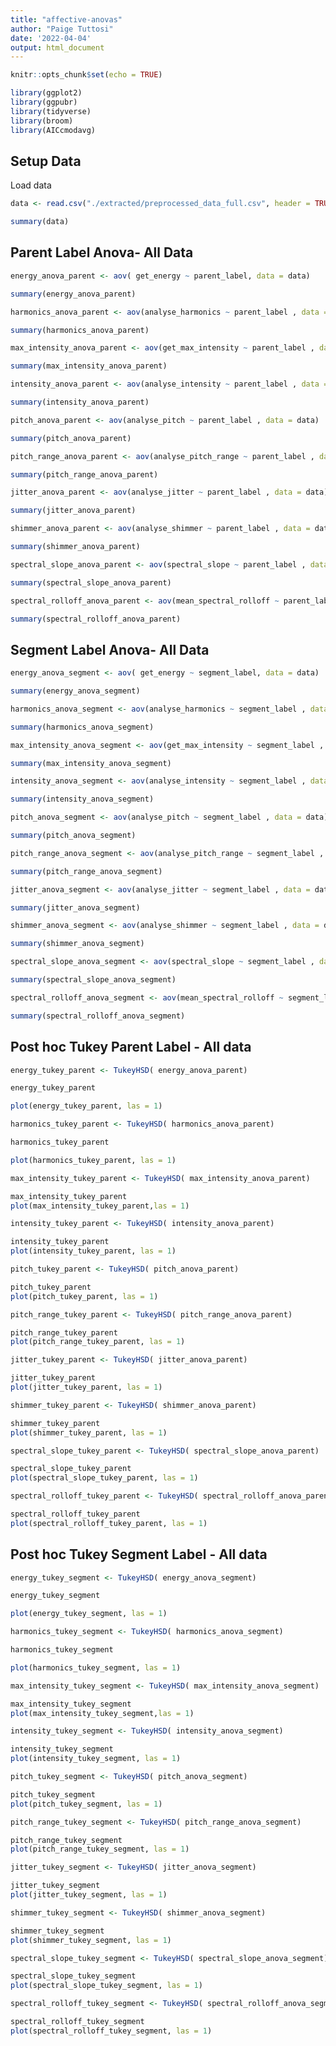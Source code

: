 ```yaml
---
title: "affective-anovas"
author: "Paige Tuttosi"
date: '2022-04-04'
output: html_document
---
```


```r
knitr::opts_chunk$set(echo = TRUE)
```


```r
library(ggplot2)
library(ggpubr)
library(tidyverse)
library(broom)
library(AICcmodavg)
```

## Setup Data

Load data

```r
data <- read.csv("./extracted/preprocessed_data_full.csv", header = TRUE, colClasses = c("numeric", "numeric","numeric","numeric","numeric","numeric","numeric","numeric","numeric","numeric", "factor", "factor"))
```

```r
summary(data)
```


## Parent Label Anova- All Data

```r
energy_anova_parent <- aov( get_energy ~ parent_label, data = data)

summary(energy_anova_parent)
```

```r
harmonics_anova_parent <- aov(analyse_harmonics ~ parent_label , data = data)

summary(harmonics_anova_parent)
```
```r
max_intensity_anova_parent <- aov(get_max_intensity ~ parent_label , data = data)

summary(max_intensity_anova_parent)
```

```r
intensity_anova_parent <- aov(analyse_intensity ~ parent_label , data = data)

summary(intensity_anova_parent)
```

```r
pitch_anova_parent <- aov(analyse_pitch ~ parent_label , data = data)

summary(pitch_anova_parent)
```


```r
pitch_range_anova_parent <- aov(analyse_pitch_range ~ parent_label , data = data)

summary(pitch_range_anova_parent)
```

```r
jitter_anova_parent <- aov(analyse_jitter ~ parent_label , data = data)

summary(jitter_anova_parent)
```

```r
shimmer_anova_parent <- aov(analyse_shimmer ~ parent_label , data = data)

summary(shimmer_anova_parent)
```

```r
spectral_slope_anova_parent <- aov(spectral_slope ~ parent_label , data = data)

summary(spectral_slope_anova_parent)
```

```r
spectral_rolloff_anova_parent <- aov(mean_spectral_rolloff ~ parent_label , data = data)

summary(spectral_rolloff_anova_parent)
```

## Segment Label Anova- All Data

```r
energy_anova_segment <- aov( get_energy ~ segment_label, data = data)

summary(energy_anova_segment)
```

```r
harmonics_anova_segment <- aov(analyse_harmonics ~ segment_label , data = data)

summary(harmonics_anova_segment)
```

```r
max_intensity_anova_segment <- aov(get_max_intensity ~ segment_label , data = data)

summary(max_intensity_anova_segment)
```
```r
intensity_anova_segment <- aov(analyse_intensity ~ segment_label , data = data)

summary(intensity_anova_segment)
```

```r
pitch_anova_segment <- aov(analyse_pitch ~ segment_label , data = data)

summary(pitch_anova_segment)
```


```r
pitch_range_anova_segment <- aov(analyse_pitch_range ~ segment_label , data = data)

summary(pitch_range_anova_segment)
```

```r
jitter_anova_segment <- aov(analyse_jitter ~ segment_label , data = data)

summary(jitter_anova_segment)
```

```r
shimmer_anova_segment <- aov(analyse_shimmer ~ segment_label , data = data)

summary(shimmer_anova_segment)
```

```r
spectral_slope_anova_segment <- aov(spectral_slope ~ segment_label , data = data)

summary(spectral_slope_anova_segment)
```

```r
spectral_rolloff_anova_segment <- aov(mean_spectral_rolloff ~ segment_label , data = data)

summary(spectral_rolloff_anova_segment)
```

## Post hoc Tukey Parent Label - All data

```r
energy_tukey_parent <- TukeyHSD( energy_anova_parent)

energy_tukey_parent

plot(energy_tukey_parent, las = 1)
```

```r
harmonics_tukey_parent <- TukeyHSD( harmonics_anova_parent)

harmonics_tukey_parent

plot(harmonics_tukey_parent, las = 1)
```

```r
max_intensity_tukey_parent <- TukeyHSD( max_intensity_anova_parent)

max_intensity_tukey_parent
plot(max_intensity_tukey_parent,las = 1)
```

```r
intensity_tukey_parent <- TukeyHSD( intensity_anova_parent)

intensity_tukey_parent
plot(intensity_tukey_parent, las = 1)
```

```r
pitch_tukey_parent <- TukeyHSD( pitch_anova_parent)

pitch_tukey_parent
plot(pitch_tukey_parent, las = 1)
```


```r
pitch_range_tukey_parent <- TukeyHSD( pitch_range_anova_parent)

pitch_range_tukey_parent
plot(pitch_range_tukey_parent, las = 1)
```

```r
jitter_tukey_parent <- TukeyHSD( jitter_anova_parent)

jitter_tukey_parent
plot(jitter_tukey_parent, las = 1)
```

```r
shimmer_tukey_parent <- TukeyHSD( shimmer_anova_parent)

shimmer_tukey_parent
plot(shimmer_tukey_parent, las = 1)
```

```r
spectral_slope_tukey_parent <- TukeyHSD( spectral_slope_anova_parent)

spectral_slope_tukey_parent
plot(spectral_slope_tukey_parent, las = 1)
```

```r
spectral_rolloff_tukey_parent <- TukeyHSD( spectral_rolloff_anova_parent)

spectral_rolloff_tukey_parent
plot(spectral_rolloff_tukey_parent, las = 1)
```

## Post hoc Tukey Segment Label - All data

```r
energy_tukey_segment <- TukeyHSD( energy_anova_segment)

energy_tukey_segment

plot(energy_tukey_segment, las = 1)
```

```r
harmonics_tukey_segment <- TukeyHSD( harmonics_anova_segment)

harmonics_tukey_segment

plot(harmonics_tukey_segment, las = 1)
```

```r
max_intensity_tukey_segment <- TukeyHSD( max_intensity_anova_segment)

max_intensity_tukey_segment
plot(max_intensity_tukey_segment,las = 1)
```

```r
intensity_tukey_segment <- TukeyHSD( intensity_anova_segment)

intensity_tukey_segment
plot(intensity_tukey_segment, las = 1)
```

```r
pitch_tukey_segment <- TukeyHSD( pitch_anova_segment)

pitch_tukey_segment
plot(pitch_tukey_segment, las = 1)
```


```r
pitch_range_tukey_segment <- TukeyHSD( pitch_range_anova_segment)

pitch_range_tukey_segment
plot(pitch_range_tukey_segment, las = 1)
```

```r
jitter_tukey_segment <- TukeyHSD( jitter_anova_segment)

jitter_tukey_segment
plot(jitter_tukey_segment, las = 1)
```

```r
shimmer_tukey_segment <- TukeyHSD( shimmer_anova_segment)

shimmer_tukey_segment
plot(shimmer_tukey_segment, las = 1)
```

```r
spectral_slope_tukey_segment <- TukeyHSD( spectral_slope_anova_segment)

spectral_slope_tukey_segment
plot(spectral_slope_tukey_segment, las = 1)
```

```r
spectral_rolloff_tukey_segment <- TukeyHSD( spectral_rolloff_anova_segment)

spectral_rolloff_tukey_segment
plot(spectral_rolloff_tukey_segment, las = 1)
```
